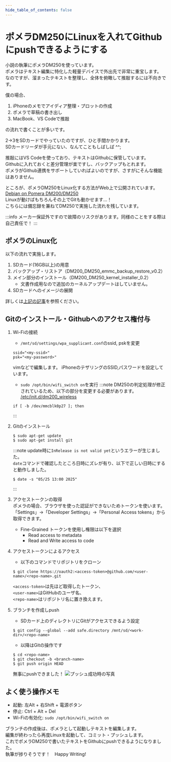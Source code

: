 ```yaml
---
hide_table_of_contents: false
---
```


# ポメラDM250にLinuxを入れてGithubにpushできるようにする
小説の執筆にポメラDM250を使っています。  
ポメラはテキスト編集に特化した軽量デバイスで外出先で非常に重宝します。  
なのですが、溜まったテキストを整理し、全体を俯瞰して推敲するには不向きです。

僕の場合、
1. iPhoneのメモでアイディア整理・プロットの作成
2. ポメラで草稿の書き出し
3. MacBook、VS Codeで推敲  

の流れで書くことが多いです。

2→3をSDカードでやっていたのですが、ひと手間かかります。  
SDカードリーダが手元にない、なんてこともしばしば ^^;

推敲にはVS Codeを使っており、テキストはGithubに保管しています。  
Githubに入れておくと差分管理が楽ですし、バックアップもとれます。  
ポメラがGithub連携をサポートしていればよいのですが、さすがにそんな機能はありません。

ところが、ポメラDM250をLinux化する方法がWeb上で公開されています。  
[Debian on Pomera DM200/DM250](https://www.ekesete.net/log/?p=9504)  
Linuxが動けばもちろんその上でGitも動かせます...！  
こちらには備忘録を兼ねてDM250で実施した流れを残しています。

:::info
メーカー保証外ですので故障のリスクがあります。同様のことをする際は自己責任で！
:::

## ポメラのLinux化
以下の流れで実施します。
1. SDカード(16GB以上)の用意
1. バックアップ・リストア（DM200_DM250_emmc_backup_restore_v0.2）
1. メイン部分のインストール（DM200_DM250_kernel_installer_0.2）
    - 文書作成用なので追加のカーネルアップデートはしていません。 
1. SDカードへのイメージの展開  

詳しくは[上記の記事](https://www.ekesete.net/log/?p=9504)を参照ください。

## Gitのインストール・Githubへのアクセス権付与
1. Wi-Fiの接続
    - ```/mnt/sd/settings/wpa_supplicant.conf```のssid, pskを変更
    ```
    ssid="<my-ssid>"
    psk="<my-password>"
    ```    
    vimなどで編集します。
    iPhoneのテザリングのSSID,パスワードを設定しています。

    - ```sudo /opt/bin/wifi_switch on```を実行
    :::note
    DM250の判定処理が修正されているため、以下の部分を変更する必要があります。
    [/etc/init.d/dm200_wireless](https://github.com/ichinomoto/dm200_tools/blob/939c3ee71ba0c1b930afc00d1741b94482c85017/rootfs_script/files/etc/init.d/dm200_wireless#L5)
    ```
    if [ -b /dev/mmcblk0p27 ]; then
    ```
    :::

1. Gitのインストール
    ```shell
    $ sudo apt-get update
    $ sudo apt-get install git
    ```
    :::note
    update時に`InRelease is not valid yet`というエラーが生じました。  
    `date`コマンドで確認したところ日時にズレが有り、以下で正しい日時にすると動作しました。
    ```
    $ date -s "05/25 13:00 2025"
    ```
    :::

1. アクセストークンの取得  
    ポメラの場合、ブラウザを使った認証ができないためトークンを使います。  
    「Settings」->「Developer Settings」->「Personal Access tokens」から取得できます。
    - Fine-Grained トークンを使用し権限は以下を選択
      - Read access to metadata
      - Read and Write access to code
1. アクセストークンによるアクセス
    - 以下のコマンドでリポジトリをクローン
    ```shell
    $ git clone https://oauth2:<access-token>@github.com/<user-name>/<repo-name>.git
    ```
    `<access-token>`は先ほど取得したトークン、  
    `<user-name>`はGitHubのユーザ名、  
    `<repo-name>`はリポジトリ名に置き換えます。
2. ブランチを作成しpush
    - SDカード上のディレクトリにGitがアクセスできるよう設定
    ```shell
    $ git config --global --add safe.directory /mnt/sd/<work-dir>/<repo-name>
    ```  

    - 以降はGitの操作です
    ```shell
    $ cd <repo-name>
    $ git checkout -b <branch-name>
    $ git push origin HEAD
    ```
    無事にpushできました！
    ![プッシュ成功時の写真](./img/push-test.jpg)

## よく使う操作メモ
- 起動: 左Alt + 右Shift + 電源ボタン
- 停止: Ctrl + Alt + Del
- Wi-Fiの有効化: ```sudo /opt/bin/wifi_switch on```

ブランチの作成後は、ポメラとして起動しテキストを編集します。  
編集が終わったら再度Linuxを起動して、コミット・プッシュします。  
これでポメラDM250で書いたテキストをGithubにpushできるようになりました。  
執筆が捗りそうです！　Happy Writing!